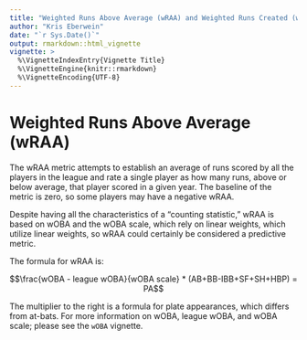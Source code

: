 ```yaml
---
title: "Weighted Runs Above Average (wRAA) and Weighted Runs Created (wRC)"
author: "Kris Eberwein"
date: "`r Sys.Date()`"
output: rmarkdown::html_vignette
vignette: >
  %\VignetteIndexEntry{Vignette Title}
  %\VignetteEngine{knitr::rmarkdown}
  %\VignetteEncoding{UTF-8}
---
```


# Weighted Runs Above Average (wRAA)

The wRAA metric attempts to establish an average of runs scored by all the players in the league and rate a single player as how many runs, above or below average, that player scored in a given year. The baseline of the metric is zero, so some players may have a negative wRAA.

Despite having all the characteristics of a "counting statistic," wRAA is based on wOBA and the wOBA scale, which rely on linear weights, which utilize linear weights, so wRAA could certainly be considered a predictive metric.

The formula for wRAA is:

$$\frac{wOBA - league wOBA}{wOBA scale} * (AB+BB-IBB+SF+SH+HBP) = PA$$

The multiplier to the right is a formula for plate appearances, which differs from at-bats. For more information on wOBA, league wOBA, and wOBA scale; please see the `wOBA` vignette.
